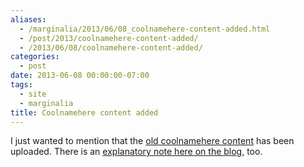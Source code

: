 ```yaml
---
aliases:
  - /marginalia/2013/06/08_coolnamehere-content-added.html
  - /post/2013/coolnamehere-content-added/
  - /2013/06/08/coolnamehere-content-added/
categories:
  - post
date: 2013-06-08 00:00:00-07:00
tags:
  - site
  - marginalia
title: Coolnamehere content added
---
```


[coolnamehere]: /tags/coolnamehere/
[explanation]: /post/2013/06/coolnamehere-random-geekery/

I just wanted to mention that the [old coolnamehere content][coolnamehere] has
been uploaded. There is an [explanatory note here on the blog][explanation],
too.
